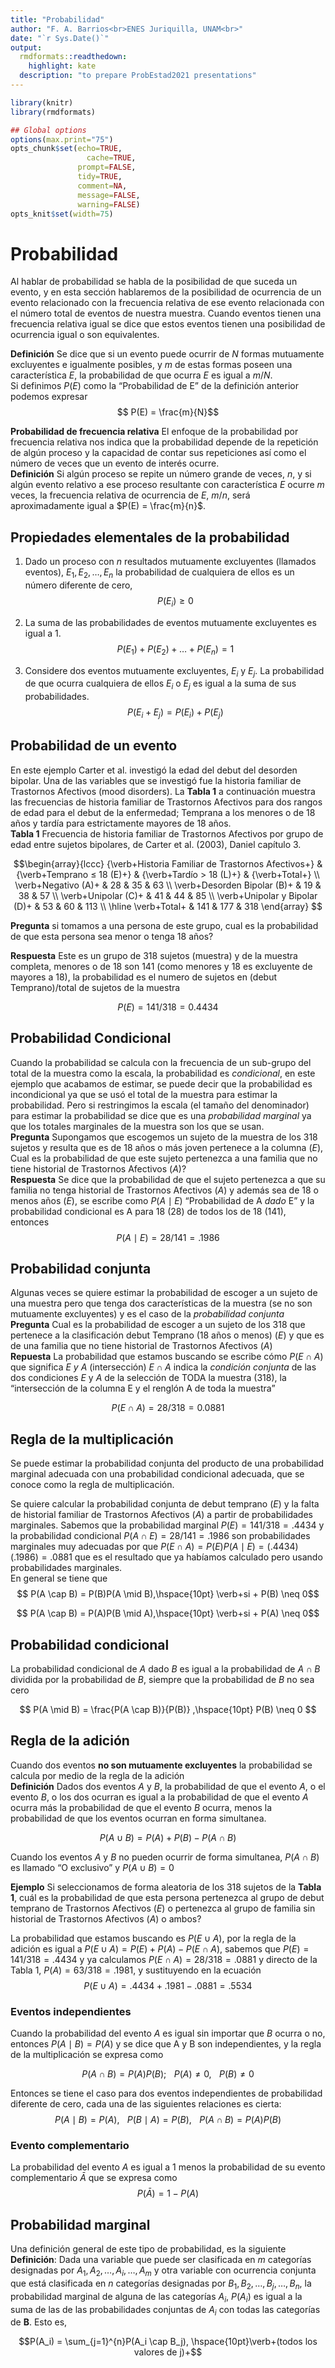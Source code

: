 ```yaml
---
title: "Probabilidad"
author: "F. A. Barrios<br>ENES Juriquilla, UNAM<br>"
date: "`r Sys.Date()`"
output:
  rmdformats::readthedown:
    highlight: kate
  description: "to prepare ProbEstad2021 presentations"
---
```



```r
library(knitr)
library(rmdformats)

## Global options
options(max.print="75")
opts_chunk$set(echo=TRUE,
	             cache=TRUE,
               prompt=FALSE,
               tidy=TRUE,
               comment=NA,
               message=FALSE,
               warning=FALSE)
opts_knit$set(width=75)
```

# Probabilidad  
Al hablar de probabilidad se habla de la posibilidad de que suceda un evento, y en esta sección hablaremos de la posibilidad de ocurrencia de un evento relacionado con la frecuencia relativa de ese evento relacionada con el número total de eventos de nuestra muestra.  Cuando eventos tienen una frecuencia relativa igual se dice que estos eventos tienen una posibilidad de ocurrencia igual o son equivalentes.

**Definición** Se dice que si un evento puede ocurrir de $N$ formas mutuamente excluyentes e igualmente posibles, y $m$ de estas formas poseen una característica $E$, la probabilidad de que ocurra $E$ es igual a $m/N$.  
Si definimos $P(E)$ como la "Probabilidad de E" de la definición anterior podemos expresar
$$ P(E) = \frac{m}{N}$$  

**Probabilidad de frecuencia relativa** El enfoque de la probabilidad por frecuencia relativa nos indica que la probabilidad depende de la repetición de algún proceso y la capacidad de contar sus repeticiones así como el número de veces que un evento de interés ocurre.  
**Definición** Si algún proceso se repite un número grande de veces, $n$, y si algún evento relativo a ese proceso resultante con característica $E$ ocurre $m$ veces, la frecuencia relativa de ocurrencia de $E$, $m/n$, será aproximadamente igual a $P(E) = \frac{m}{n}$.  

## Propiedades elementales de la probabilidad  
1. Dado un proceso con $n$ resultados mutuamente excluyentes (llamados eventos), $E_1, E_2, \dots , E_n$ la probabilidad de cualquiera de ellos es un número diferente de cero,
$$ P(E_i) \geq 0$$  

2. La suma de las probabilidades de eventos mutuamente excluyentes es igual a 1.
$$P(E_1) + P(E_2) + \dots + P(E_n) = 1 $$  

3. Considere dos eventos mutuamente excluyentes, $E_i$ y $E_j$. La probabilidad de que ocurra cualquiera de ellos $E_i$ o $E_j$ es igual a la suma de sus probabilidades.  
$$P(E_i + E_j) = P(E_i) + P(E_j)$$

## Probabilidad de un evento  

En este ejemplo Carter et al. investigó la edad del debut del desorden bipolar. Una de las variables que se investigó fue la historia familiar de Trastornos Afectivos (mood disorders). La **Tabla 1** a continuación muestra las frecuencias de historia familiar de Trastornos Afectivos para dos rangos de edad para el debut de la enfermedad; Temprana a los menores o de 18 años y tardía para estrictamente mayores de 18 años.  
**Tabla 1** Frecuencia de historia familiar de Trastornos Afectivos por grupo de edad entre sujetos bipolares, de Carter et al. (2003), Daniel capítulo 3.  

$$\begin{array}{lccc}
  {\verb+Historia Familiar de Trastornos Afectivos+} & {\verb+Temprano ≤ 18 (E)+} & {\verb+Tardío > 18 (L)+} & {\verb+Total+} \\
  \verb+Negativo (A)+ & 28 & 35 & 63 \\
  \verb+Desorden Bipolar (B)+ & 19 & 38 & 57 \\
  \verb+Unipolar (C)+ & 41 & 44 & 85  \\
  \verb+Unipolar y Bipolar (D)+ & 53 & 60 & 113 \\
  \hline
  \verb+Total+ & 141 & 177 & 318
\end{array} $$

**Pregunta** si tomamos a una persona de este grupo, cual es la probabilidad de que esta persona sea menor o tenga 18 años?  

**Respuesta** Este es un grupo de 318 sujetos (muestra) y de la muestra completa, menores o de 18 son 141 (como menores y 18 es excluyente de mayores a 18), la probabilidad es el numero de sujetos en (debut Temprano)/total de sujetos de la muestra  

$$ P(E) =141/318 = 0.4434 $$  

## Probabilidad Condicional  
Cuando la probabilidad se calcula con la frecuencia de un sub-grupo del total de la muestra como la escala, la probabilidad es *condicional*, en este ejemplo que acabamos de estimar, se puede decir que la probabilidad es incondicional ya que se usó el total de la muestra para estimar la probabilidad. Pero si restringimos la escala (el tamaño del denominador) para estimar la probabilidad se dice que es una *probabilidad marginal* ya que los totales marginales de la muestra son los que se usan.  
**Pregunta** Supongamos que escogemos un sujeto de la muestra de los 318 sujetos y resulta que es de 18 años o más joven pertenece a la columna $(E)$, Cual es la probabilidad de que este sujeto pertenezca a una familia que no tiene historial de Trastornos Afectivos $(A)$?  
**Respuesta** Se dice que la probabilidad de que el sujeto pertenezca a que su familia no tenga historial de Trastornos Afectivos $(A)$ y además sea de 18 o menos años $(E)$, se escribe como $P(A \mid E)$ "Probabilidad de A *dado* E" y la probabilidad condicional es A para 18 (28) de todos los de 18 (141), entonces  
$$P(A \mid E) = 28/141 = .1986$$  

## Probabilidad conjunta  
Algunas veces se quiere estimar la probabilidad de escoger a un sujeto de una muestra pero que tenga dos características de la muestra (se no son mutuamente excluyentes) y es el caso de la *probabilidad conjunta*  
**Pregunta** Cual es la probabilidad de escoger a un sujeto de los 318 que pertenece a la clasificación debut Temprano (18 años o menos) $(E)$ y que es de una familia que no tiene historial de Trastornos Afectivos $(A)$  
**Repuesta** La probabilidad que estamos buscando se escribe cómo $P(E \cap A)$ que significa *E y A* (intersección) $E \cap A$ indica la *condición conjunta* de las dos condiciones $E$ y $A$ de la selección de TODA la muestra (318), la "intersección de la columna E y el renglón A de toda la muestra"  

$$ P(E \cap A) = 28/318 = 0.0881$$  

## Regla de la multiplicación  

Se puede estimar la probabilidad conjunta del producto de una probabilidad marginal adecuada con una probabilidad condicional adecuada, que se conoce como la regla de multiplicación.  

Se quiere calcular la probabilidad conjunta de debut temprano $(E)$ y la falta de historial familiar de Trastornos Afectivos $(A)$ a partir de probabilidades marginales. Sabemos que la probabilidad marginal $P(E) = 141/318 = .4434$ y la probabilidad condicional $P(A \cap E) = 28/141 = .1986$ son probabilidades marginales muy adecuadas por que $P(E \cap A) = P(E)P(A \mid E) = (.4434)(.1986) = .0881$ que es el resultado que ya habíamos calculado pero usando probabilidades marginales.  
En general se tiene que  
$$ P(A \cap B) = P(B)P(A \mid B),\hspace{10pt} \verb+si + P(B) \neq 0$$  

$$ P(A \cap B) = P(A)P(B \mid A),\hspace{10pt} \verb+si + P(A) \neq 0$$  

## Probabilidad condicional  

La probabilidad condicional  de $A$ dado $B$ es igual a la probabilidad de $A \cap B$ dividida por la probabilidad de $B$, siempre que la probabilidad de $B$ no sea cero  

$$ P(A \mid B) = \frac{P(A \cap B)}{P(B)} ,\hspace{10pt} P(B) \neq 0 $$

## Regla de la adición  

Cuando dos eventos **no son mutuamente excluyentes** la probabilidad se calcula por medio de la regla de la adición  
**Definición** Dados dos eventos $A$ y $B$, la probabilidad de que el evento $A$, o el evento $B$, o los dos ocurran es igual a la probabilidad de que el evento $A$ ocurra más la probabilidad de que el evento $B$ ocurra, menos la probabilidad de que los eventos ocurran en forma simultanea.  

$$ P(A \cup B) = P(A) + P(B) - P(A \cap B) $$

Cuando los eventos $A$ y $B$ no pueden ocurrir de forma simultanea, $P(A \cap B)$ es llamado "O exclusivo" y $P(A \cup B) = 0$  

**Ejemplo** Si seleccionamos de forma aleatoria de los 318 sujetos de la **Tabla 1**, cuál es la probabilidad de que esta persona pertenezca al grupo de debut temprano de Trastornos Afectivos $(E)$ o pertenezca al grupo de familia sin historial de Trastornos Afectivos $(A)$ o ambos?  

La probabilidad que estamos buscando es $P(E \cup A)$, por la regla de la adición es igual a $P(E \cup A) = P(E) + P(A) - P(E \cap A)$, sabemos que $P(E) = 141/318 = .4434$ y ya calculamos $P(E \cap A) = 28/318 = .0881$ y directo de la Tabla 1, $P(A) = 63/318 = .1981$, y sustituyendo en la ecuación  
$$P(E \cup A) = .4434 + .1981 - .0881 = .5534$$

### Eventos independientes  

Cuando la probabilidad del evento $A$ es igual sin importar que $B$ ocurra o no, entonces $P(A \mid B) = P(A)$ y se dice que A y B son independientes, y la regla de la multiplicación se expresa como  

$$P(A \cap B) = P(A)P(B);\hspace{10pt} P(A) \neq 0,\hspace{10pt} P(B) \neq 0$$

Entonces se tiene el caso para dos eventos independientes de probabilidad diferente de cero, cada una de las siguientes relaciones es cierta:  
$$ P(A \mid B) = P(A),\hspace{10pt} P(B \mid A) = P(B),\hspace{10pt} P(A \cap B) = P(A)P(B)$$

### Evento complementario

La probabilidad del evento $A$ es igual a 1 menos la probabilidad de su evento complementario $\bar A$ que se expresa como
$$ P(\bar{A}) = 1 - P(A)$$

## Probabilidad marginal
Una definición general de este tipo de probabilidad, es la siguiente **Definición**: Dada una variable que puede ser clasificada en $m$ categorías designadas por $A_1, A_2, \dots, A_i, \dots, A_m$ y otra variable con ocurrencia conjunta que está clasificada en $n$ categorías designadas por $B_1, B_2, \dots, B_j, \dots, B_n$, la probabilidad marginal de alguna de las categorías $A_i$, $P(A_i)$ es igual a la suma de las de las probabilidades conjuntas de $A_i$ con todas las categorías de **B**.  Esto es,  

$$P(A_i) = \sum_{j=1}^{n}P(A_i \cap B_j), \hspace{10pt}\verb+(todos los valores de j)+$$

